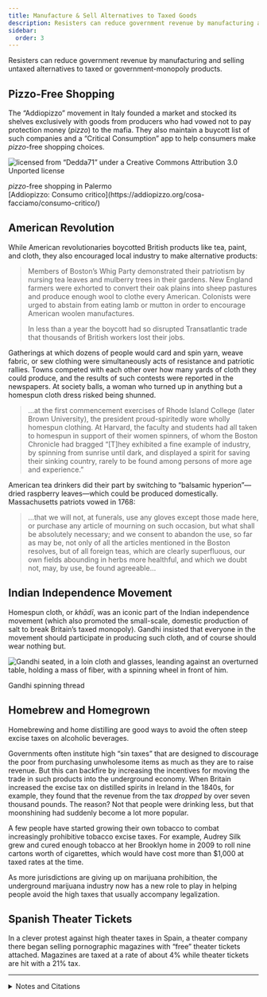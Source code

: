 ```yaml
---
title: Manufacture & Sell Alternatives to Taxed Goods
description: Resisters can reduce government revenue by manufacturing and selling untaxed alternatives to taxed or government-monopoly products.
sidebar:
  order: 3
---
```


Resisters can reduce government revenue by manufacturing and selling untaxed alternatives to taxed or government-monopoly products.

## <Badge text="Example" size="medium" /> Pizzo-Free Shopping

The “Addiopizzo” movement in Italy founded a market and stocked its shelves exclusively with goods from producers who had vowed not to pay protection money (<i>pizzo</i>) to the mafia.
They also maintain a buycott list of such companies and a “Critical Consumption” app to help consumers make <i>pizzo</i>-free shopping choices.

![licensed from “Dedda71” under a Creative Commons Attribution 3.0 Unported license](../../../assets/punto-pizzo-free.jpg)
<figcaption><i>pizzo</i>-free shopping in Palermo</figcaption>

<Aside type="tip" title="Links">
[Addiopizzo: Consumo critico](https://addiopizzo.org/cosa-facciamo/consumo-critico/)
</Aside>

## <Badge text="Example" size="medium" /> American Revolution

While American revolutionaries boycotted British products like tea, paint, and cloth, they also encouraged local industry to make alternative products:

> Members of Boston’s Whig Party demonstrated their patriotism by nursing tea leaves and mulberry trees in their gardens.
> New England farmers were exhorted to convert their oak plains into sheep pastures and produce enough wool to clothe every American.
> Colonists were urged to abstain from eating lamb or mutton in order to encourage American woolen manufactures.
>
> In less than a year the boycott had so disrupted Transatlantic trade that thousands of British workers lost their jobs.

Gatherings at which dozens of people would card and spin yarn, weave fabric, or sew clothing were simultaneously acts of resistance and patriotic rallies.
Towns competed with each other over how many yards of cloth they could produce, and the results of such contests were reported in the newspapers.
At society balls, a woman who turned up in anything but a homespun cloth dress risked being shunned.

> …at the first commencement exercises of Rhode Island College (later Brown University), the president proud-spiritedly wore wholly homespun clothing.
> At Harvard, the faculty and students had all taken to homespun in support of their women spinners, of whom the Boston Chronicle had bragged “[T]hey exhibited a fine example of industry, by spinning from sunrise until dark, and displayed a spirit for saving their sinking country, rarely to be found among persons of more age and experience.”

American tea drinkers did their part by switching to “balsamic hyperion”—dried raspberry leaves—which could be produced domestically.
Massachusetts patriots vowed in 1768:

> …that we will not, at funerals, use any gloves except those made here, or purchase any article of mourning on such occasion, but what shall be absolutely necessary; and we consent to abandon the use, so far as may be, not only of all the articles mentioned in the Boston resolves, but of all foreign teas, which are clearly superfluous, our own fields abounding in herbs more healthful, and which we doubt not, may, by use, be found agreeable…

## <Badge text="Example" size="medium" /> Indian Independence Movement

Homespun cloth, or <i>khādī</i>, was an iconic part of the Indian independence movement (which also promoted the small-scale, domestic production of salt to break Britain’s taxed monopoly).
Gandhi insisted that everyone in the movement should participate in producing such cloth, and of course should wear nothing but.

![Gandhi seated, in a loin cloth and glasses, leanding against an overturned table, holding a mass of fiber, with a spinning wheel in front of him.](../../../assets/gandhi-spinning.gif)
<figcaption>Gandhi spinning thread</figcaption>

## <Badge text="Examples" size="medium" /> Homebrew and Homegrown

Homebrewing and home distilling are good ways to avoid the often steep excise taxes on alcoholic beverages.

Governments often institute high “sin taxes” that are designed to discourage the poor from purchasing unwholesome items as much as they are to raise revenue.
But this can backfire by increasing the incentives for moving the trade in such products into the underground economy.
When Britain increased the excise tax on distilled spirits in Ireland in the 1840s, for example, they found that the revenue from the tax *dropped* by over seven thousand pounds.
The reason? Not that people were drinking less, but that moonshining had suddenly become a lot more popular.

A few people have started growing their own tobacco to combat increasingly prohibitive tobacco excise taxes.
For example, Audrey Silk grew and cured enough tobacco at her Brooklyn home in 2009 to roll nine cartons worth of cigarettes, which would have cost more than $1,000 at taxed rates at the time.

As more jurisdictions are giving up on marijuana prohibition, the underground marijuana industry now has a new role to play in helping people avoid the high taxes that usually accompany legalization.

## <Badge text="Example" size="medium" /> Spanish Theater Tickets

In a clever protest against high theater taxes in Spain, a theater company there began selling pornographic magazines with “free” theater tickets attached.
Magazines are taxed at a rate of about 4% while theater tickets are hit with a 21% tax.

<Aside type="tip" title="Wikipedia">
  <WikipediaBadge title="Addiopizzo" />
  <WikipediaBadge title="Pizzo (mafia)" />
  <WikipediaBadge title="Critical consumerism" />
  <WikipediaBadge title="Continental Association" />
  <WikipediaBadge title="Swadeshi movement" />
  <WikipediaBadge title="Khadi" />
  <WikipediaBadge title="Homebrewing" />
  <WikipediaBadge title="Sin tax" />
  <WikipediaBadge title="Moonshine" />
</Aside>

---

<details>
<summary>Notes and Citations</summary>

* American Consul, Naples [“Organized Crime III: Confronting Organized Crime in Southern Italy”](https://wikileaks.org/plusd/cables/08NAPLES38_a.html) 6 June 2008 (cable “08Naples38” released in the WikiLeaks dump)
* Morris, David [“Economic Independence Day”](https://web.archive.org/web/20050703004013/http://www.alternet.org/story/23290/) <i>AlterNet</i> 30 June 2005
* Macdonald, Anne <i>No Idle Hands: The Social History of American Knitting</i> (2010) p. 59
* Lincoln, William & Hersey, Charles <i>History of Worcester, Massachusetts</i> (1862) [pp. 69–70](https://archive.org/details/historyofworces00linc/page/69/mode/1up)
* “English Extracts” <i>New Zealand Gazette and Wellington Spectator</i> 18 November 1843 (reproducing an article from the <i>Hobart Town Advertiser</i> 17 October 1843)
* Fernandez, Manny [“Now in Brooklyn, Homegrown Tobacco: Local, Rebellious and Tax Free”](https://www.nytimes.com/2011/02/25/nyregion/25tobacco.html) <i>New York Times</i> 24 February 2011
* Linsell, Katie “Porn Mags With Free Madrid Theater Tickets in Tax Protest” <i>Bloomberg</i> 18 November 2014

</details>
